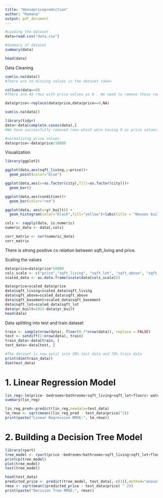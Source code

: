 ---
title: "Housepriceprediction"
author: "Ramana"
output: pdf_document
---

```{r}
#Loading the dataset
data=read.csv("data.csv")

```

```{r}
#Summary of dataset
summary(data)
```

```{r}
head(data)
```

Data Cleaning
```{r}
sum(is.na(data))
#There are no missing values in the dataset taken
```

```{r}
colSums(data==0)
#There are 49 rows with price values as 0 . We need to remove these rows
```

```{r,include=FALSE}
data$price<-replace(data$price,data$price==0,NA)
```

```{r}
sum(is.na(data))
```



```{r,include=FALSE}
library(tidyr)
data<-data[complete.cases(data),]
#We have successfully removed rows which were having 0 as price values.
```

```{r}
#normalizing price values
data$price<-data$price/10000
```



Visualization
```{r}
library(ggplot2)
```

```{r}
ggplot(data,aes(sqft_living,y=price))+
  geom_point(color="blue")
```

```{r}
ggplot(data,aes(x=as.factor(city),fill=as.factor(city)))+
  geom_bar()
```

```{r}
ggplot(data,aes(condition))+
  geom_bar(color="red")
```
```{r}
ggplot(data, aes(x=yr_built)) +
  geom_histogram(color="black",fill="yellow")+labs(title = "Houses built year wise")
```

```{r}
cols <- sapply(data, is.numeric)
numeric_data <- data[,cols]

corr_matrix <- cor(numeric_data)
corr_matrix
```

There is strong positive co relation between sqft_living and price.

Scaling the values
```{r}
data$price=data$price*10000
cols_scale <- c("price","sqft_living", "sqft_lot", "sqft_above", "sqft_basement")
scaled_data <- as.data.frame(scale(data[cols_scale]))

data$price=scaled_data$price
data$sqft_living=scaled_data$sqft_living
data$sqft_above=scaled_data$sqft_above
data$sqft_basement=scaled_data$sqft_basement
data$sqft_lot=scaled_data$sqft_lot
data$yr_built=2023-data$yr_built
head(data)
```


Data splitting into test and train dataset
```{r}
train <- sample(nrow(data), floor(0.7*nrow(data)), replace = FALSE)
test <- setdiff(1:nrow(data), train)
train_data<-data[train, ]
test_data<-data[test, ]
```

```{r}
#The dataset is now split into 30% test data and 70% train data
print(dim(train_data))
dim(test_data)
```
# 1. Linear Regression Model
```{r}
lin_reg<-lm(price~ bedrooms+bathrooms+sqft_living+sqft_lot+floors+ waterfront+view+ condition +sqft_above+sqft_basement+yr_built+yr_renovated,data=train_data)
summary(lin_reg)
```
```{r}
lin_reg_pred<-predict(lin_reg,newdata=test_data)
lm_rmse <- sqrt(mean((lin_reg_pred - test_data$price)^2))
print(paste("Linear Regression RMSE:", lm_rmse))
```



# 2. Building a Decision Tree Model
```{r}
library(rpart)
tree_model <- rpart(price ~bedrooms+bathrooms+sqft_living+sqft_lot+floors+ waterfront+view+ condition +sqft_above+sqft_basement+yr_built+yr_renovated , data = train_data, method = "anova")
printcp(tree_model)
plot(tree_model)
text(tree_model)
```



```{r}
head(test_data)
predicted_price <- predict(tree_model, test_data[,-c(1)],method="anova",type="vector")
rmse <- sqrt(mean((predicted_price - test_data$price) ^ 2))
print(paste("Decision Tree RMSE:", rmse))
```
